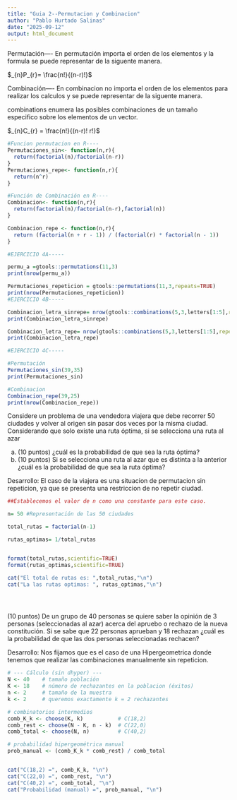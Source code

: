 ---
title: "Guia 2--Permutacion y Combinacion"
author: "Pablo Hurtado Salinas"
date: "2025-09-12"
output: html_document
---
Permutación----
En permutación importa el orden de los elementos y la formula se puede representar de la siguente manera.

$_{n}P_{r}= \frac{n!}{(n-r)!}$

Combinación----
En combinacion no importa el orden de los elementos para realizar los calculos y se puede representar de la siguente manera.

combinations enumera las posibles combinaciones de un tamaño especifico sobre los elementos de un vector. 

$_{n}C_{r} = \frac{n!}{(n-r)! r!}$



```{r}
#Funcion permutacion en R----
Permutaciones_sin<- function(n,r){
  return(factorial(n)/factorial(n-r))
}
Permutaciones_repe<- function(n,r){
  return(n^r)
}

#Función de Combinación en R----
Combinacion<- function(n,r){
  return(factorial(n)/factorial(n-r),factorial(n))
}

Combinacion_repe <- function(n,r){
  return (factorial(n + r - 1)) / (factorial(r) * factorial(n - 1))
}

#EJERCICIO 4A-----

permu_a =gtools::permutations(11,3)
print(nrow(permu_a))

Permutaciones_repeticion = gtools::permutations(11,3,repeats=TRUE)
print(nrow(Permutaciones_repeticion))
#EJERCICIO 4B-----

Combinacion_letra_sinrepe= nrow(gtools::combinations(5,3,letters[1:5],repeats.allowed = FALSE))
print(Combinacion_letra_sinrepe)

Combinacion_letra_repe= nrow(gtools::combinations(5,3,letters[1:5],repeats.allowed = TRUE))
print(Combinacion_letra_repe)

#EJERCICIO 4C-----

#Permutación
Permutaciones_sin(39,35)
print(Permutaciones_sin)

#Combinacion
Combinacion_repe(39,25)
print(nrow(Combinacion_repe))

```
Considere un problema de una vendedora viajera que debe recorrer 50 ciudades y volver al origen
 sin pasar dos veces por la misma ciudad. Considerando que solo existe una ruta óptima, si se
 selecciona una ruta al azar
 
 a) (10 puntos) ¿cuál es la probabilidad de que sea la ruta óptima?
 b) (10 puntos) Si se selecciona una ruta al azar que es distinta a la anterior ¿cuál es la
 probabilidad de que sea la ruta óptima?

Desarrollo: El caso de la viajera es una situacion de permutacion sin repeticion, ya que se presenta una restriccion de no repetir ciudad.

````{R}
##Establecemos el valor de n como una constante para este caso.

n= 50 #Representación de las 50 ciudades

total_rutas = factorial(n-1)

rutas_optimas= 1/total_rutas


format(total_rutas,scientific=TRUE)
format(rutas_optimas,scientific=TRUE)

cat("El total de rutas es: ",total_rutas,"\n")
cat("La las rutas optimas: ", rutas_optimas,"\n")





````

(10 puntos) De un grupo de 40 personas se quiere saber la opinión de 3 personas (seleccionadas al
azar) acerca del apruebo o rechazo de la nueva constitución. Si se sabe que 22 personas aprueban
y 18 rechazan ¿cuál es la probabilidad de que las dos personas seleccionadas rechacen?


Desarrollo: Nos fijamos que es el caso de una Hipergeometrica donde tenemos que realizar las combinaciones manualmente sin repeticion.

````{R}
# --- Cálculo (sin dhyper) ---
N <- 40    # tamaño población
K <- 18    # número de rechazantes en la poblacion (éxitos)
n <- 2     # tamaño de la muestra
k <- 2     # queremos exactamente k = 2 rechazantes

# combinatorios intermedios
comb_K_k <- choose(K, k)           # C(18,2)
comb_rest <- choose(N - K, n - k)  # C(22,0)
comb_total <- choose(N, n)         # C(40,2)

# probabilidad hipergeométrica manual
prob_manual <- (comb_K_k * comb_rest) / comb_total


cat("C(18,2) =", comb_K_k, "\n")
cat("C(22,0) =", comb_rest, "\n")
cat("C(40,2) =", comb_total, "\n")
cat("Probabilidad (manual) =", prob_manual, "\n")

````
